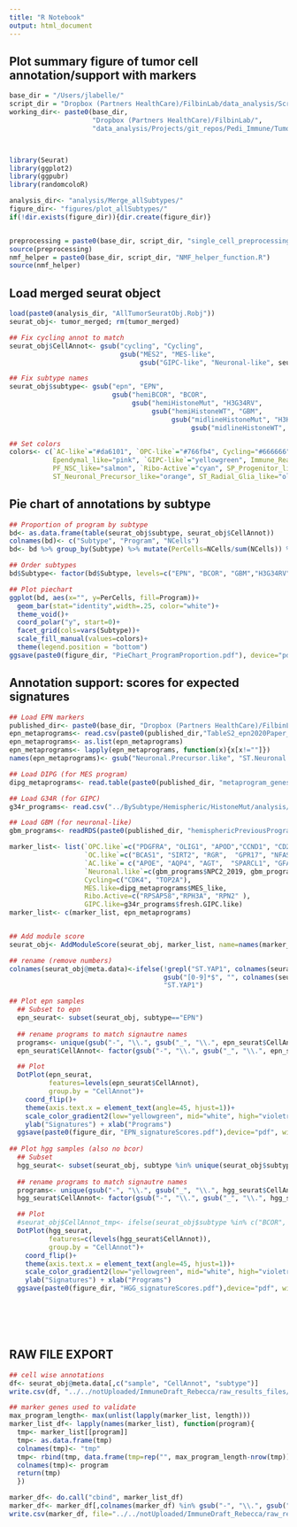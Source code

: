 ```yaml
---
title: "R Notebook"
output: html_document
---
```


## Plot summary figure of tumor cell annotation/support with markers

```r
base_dir = "/Users/jlabelle/"
script_dir = "Dropbox (Partners HealthCare)/FilbinLab/data_analysis/Scripts/"
working_dir<- paste0(base_dir, 
                     "Dropbox (Partners HealthCare)/FilbinLab/",
                     "data_analysis/Projects/git_repos/Pedi_Immune/TumorCellAnnotation/AllSubtypesTogether/")



library(Seurat)
library(ggplot2)
library(ggpubr)
library(randomcoloR)

analysis_dir<- "analysis/Merge_allSubtypes/"
figure_dir<- "figures/plot_allSubtypes/"
if(!dir.exists(figure_dir)){dir.create(figure_dir)}


preprocessing = paste0(base_dir, script_dir, "single_cell_preprocessing_helper_functions.R")
source(preprocessing)
nmf_helper = paste0(base_dir, script_dir, "NMF_helper_function.R")
source(nmf_helper)
```


## Load merged seurat object
```r
load(paste0(analysis_dir, "AllTumorSeuratObj.Robj"))
seurat_obj<- tumor_merged; rm(tumor_merged)

## Fix cycling annot to match
seurat_obj$CellAnnot<- gsub("cycling", "Cycling",
                            gsub("MES2", "MES-like", 
                                 gsub("GIPC-like", "Neuronal-like", seurat_obj$CellAnnot)))

## Fix subtype names
seurat_obj$subtype<- gsub("epn", "EPN", 
                          gsub("hemiBCOR", "BCOR", 
                               gsub("hemiHistoneMut", "H3G34RV", 
                                    gsub("hemiHistoneWT", "GBM",
                                         gsub("midlineHistoneMut", "H3K27M",
                                              gsub("midlineHistoneWT", "H3WT", seurat_obj$subtype))))))

## Set colors
colors<- c(`AC-like`="#da6101", `OPC-like`="#766fb4", Cycling="#666666", `MES-like`="#2e9d78", `OC-like`="#e8298c",
           Ependymal_like="pink", `GIPC-like`="yellowgreen", Immune_Reactive="brown", Metabolic="blue", `Neuronal-like`="skyblue4",
           PF_NSC_like="salmon", `Ribo-Active`="cyan", SP_Progenitor_like="palevioletred3", SP_Variable="slateblue", ST_Midline="gold", 
           ST_Neuronal_Precursor_like="orange", ST_Radial_Glia_like="olivedrab")
```

## Pie chart of annotations by subtype
```r
## Proportion of program by subtype
bd<- as.data.frame(table(seurat_obj$subtype, seurat_obj$CellAnnot))
colnames(bd)<- c("Subtype", "Program", "NCells")
bd<- bd %>% group_by(Subtype) %>% mutate(PerCells=NCells/sum(NCells)) %>% as.data.frame()

## Order subtypes
bd$Subtype<- factor(bd$Subtype, levels=c("EPN", "BCOR", "GBM","H3G34RV", "H3WT", "H3K27M"))

## Plot piechart
ggplot(bd, aes(x="", y=PerCells, fill=Program))+
  geom_bar(stat="identity",width=.25, color="white")+
  theme_void()+
  coord_polar("y", start=0)+
  facet_grid(cols=vars(Subtype))+
  scale_fill_manual(values=colors)+
  theme(legend.position = "bottom")
ggsave(paste0(figure_dir, "PieChart_ProgramProportion.pdf"), device="pdf",width=12, height=5)
```

## Annotation support: scores for expected signatures
```r
## Load EPN markers
published_dir<- paste0(base_dir, "Dropbox (Partners HealthCare)/FilbinLab/data_analysis/Shared/PublishedDatasets/FilbinPublishedDatasets/Metaprograms/")
epn_metaprograms<- read.csv(paste0(published_dir,"TableS2_epn2020Paper_Metaprograms_AllMerged.csv"))
epn_metaprograms<- as.list(epn_metaprograms)
epn_metaprograms<- lapply(epn_metaprograms, function(x){x[x!=""]})
names(epn_metaprograms)<- gsub("Neuronal.Precursor.like", "ST.Neuronal.Precursor.like", names(epn_metaprograms))

## Load DIPG (for MES program)
dipg_metaprograms<- read.table(paste0(published_dir, "metaprogram_genes_DIPG_updated.txt"), header = TRUE)

## Load G34R (for GIPC)
g34r_programs<- read.csv("../BySubtype/Hemispheric/HistoneMut/analysis/FromIlon_G34RV_Markers_FreshFrozen.csv")

## Load GBM (for neuronal-like)
gbm_programs<- readRDS(paste0(published_dir, "hemisphericPreviousPrograms_2019_OC.rds"))

marker_list<- list(`OPC.like`=c("PDGFRA", "OLIG1", "APOD","CCND1", "CD24", "ASCL1", "ETV1", "SEZ6L", "HES6"),
                   `OC.like`=c("BCAS1", "SIRT2", "RGR",  "GPR17", "NFASC", "MBP","TF", "MOG", "PLP1"),
                   `AC.like`= c("APOE", "AQP4", "AGT",  "SPARCL1", "GFAP", "S100B", "ALDOC", "CLU"),
                   `Neuronal.like`=c(gbm_programs$NPC2_2019, gbm_programs$NPC1_2019),
                   Cycling=c("CDK4", "TOP2A"), 
                   MES.like=dipg_metaprograms$MES_like,
                   Ribo.Active=c("RPSAP58","RPH3A", "RPN2" ),
                   GIPC.like=g34r_programs$fresh.GIPC.like)
marker_list<- c(marker_list, epn_metaprograms)


## Add module score
seurat_obj<- AddModuleScore(seurat_obj, marker_list, name=names(marker_list))

## rename (remove numbers)
colnames(seurat_obj@meta.data)<-ifelse(!grepl("ST.YAP1", colnames(seurat_obj@meta.data)), 
                                       gsub("[0-9]*$", "", colnames(seurat_obj@meta.data)),
                                       "ST.YAP1")

## Plot epn samples
  ## Subset to epn
  epn_seurat<- subset(seurat_obj, subtype=="EPN")
  
  ## rename programs to match signautre names
  programs<- unique(gsub("-", "\\.", gsub("_", "\\.", epn_seurat$CellAnnot)))
  epn_seurat$CellAnnot<- factor(gsub("-", "\\.", gsub("_", "\\.", epn_seurat$CellAnnot)), levels=programs)

  ## Plot
  DotPlot(epn_seurat, 
          features=levels(epn_seurat$CellAnnot), 
          group.by = "CellAnnot")+
    coord_flip()+
    theme(axis.text.x = element_text(angle=45, hjust=1))+
    scale_color_gradient2(low="yellowgreen", mid="white", high="violetred3")+
    ylab("Signatures") + xlab("Programs")
  ggsave(paste0(figure_dir, "EPN_signatureScores.pdf"),device="pdf", width=8, height=5)
  
## Plot hgg samples (also no bcor)
  ## Subset 
  hgg_seurat<- subset(seurat_obj, subtype %in% unique(seurat_obj$subtype)[!unique(seurat_obj$subtype) %in% c("EPN", "BCOR")])
  
  ## rename programs to match signautre names
  programs<- unique(gsub("-", "\\.", gsub("_", "\\.", hgg_seurat$CellAnnot)))
  hgg_seurat$CellAnnot<- factor(gsub("-", "\\.", gsub("_", "\\.", hgg_seurat$CellAnnot)), levels=programs)

  ## Plot
  #seurat_obj$CellAnnot_tmp<- ifelse(seurat_obj$subtype %in% c("BCOR", "EPN"), "Other",seurat_obj$CellAnnot)
  DotPlot(hgg_seurat, 
          features=c(levels(hgg_seurat$CellAnnot)), 
          group.by = "CellAnnot")+
    coord_flip()+
    theme(axis.text.x = element_text(angle=45, hjust=1))+
    scale_color_gradient2(low="yellowgreen", mid="white", high="violetred3")+
    ylab("Signatures") + xlab("Programs")
  ggsave(paste0(figure_dir, "HGG_signatureScores.pdf"),device="pdf", width=6, height=4)







```

## RAW FILE EXPORT
```r
## cell wise annotations
df<- seurat_obj@meta.data[,c("sample", "CellAnnot", "subtype")]
write.csv(df, "../../notUploaded/ImmuneDraft_Rebecca/raw_results_files/tumor_cellwise_annotations.csv")

## marker genes used to validate
max_program_length<- max(unlist(lapply(marker_list, length)))
marker_list_df<- lapply(names(marker_list), function(program){
  tmp<- marker_list[[program]]
  tmp<- as.data.frame(tmp)
  colnames(tmp)<- "tmp"
  tmp<- rbind(tmp, data.frame(tmp=rep("", max_program_length-nrow(tmp))))
  colnames(tmp)<- program
  return(tmp)
  })

marker_df<- do.call("cbind", marker_list_df)
marker_df<- marker_df[,colnames(marker_df) %in% gsub("-", "\\.", gsub("_", "\\.", seurat_obj$CellAnnot))]
write.csv(marker_df, file="../../notUploaded/ImmuneDraft_Rebecca/raw_results_files/tumor_programs_reference_marker_genes.csv")
```

